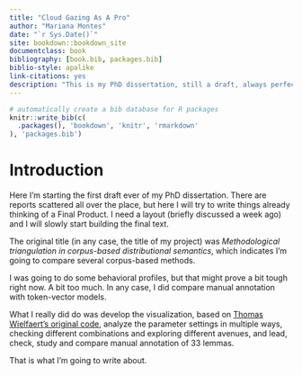 ```yaml
--- 
title: "Cloud Gazing As A Pro"
author: "Mariana Montes"
date: "`r Sys.Date()`"
site: bookdown::bookdown_site
documentclass: book
bibliography: [book.bib, packages.bib]
biblio-style: apalike
link-citations: yes
description: "This is my PhD dissertation, still a draft, always perfectable."
---
```


```r
# automatically create a bib database for R packages
knitr::write_bib(c(
  .packages(), 'bookdown', 'knitr', 'rmarkdown'
), 'packages.bib')
```

# Introduction {-}

Here I'm starting the first draft ever of my PhD dissertation.
There are reports scattered all over the place, but here I will try to write things already
thinking of a Final Product. I need a layout (briefly discussed a week ago) and
I will slowly start building the final text.

The original title (in any case, the title of my project) was
*Methodological triangulation in corpus-based distributional semantics*,
which indicates I'm going to compare several corpus-based methods.

I was going to do some behavioral profiles, but that might prove a bit tough right now.
A bit too much.
In any case, I did compare manual annotation with token-vector models.

What I really did do was develop the visualization,
based on [Thomas Wielfaert's original code](https://github.com/tokenclouds/tokenclouds.github.io),
analyze the parameter settings in multiple ways,
checking different combinations and exploring different avenues,
and lead, check, study and compare manual annotation of 33 lemmas.

That is what I'm going to write about.
